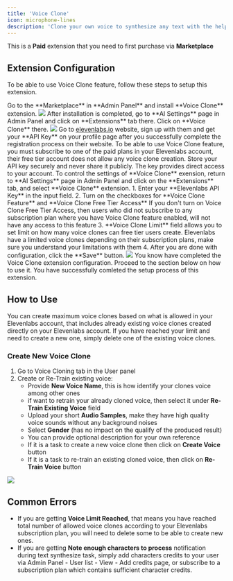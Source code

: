 ```yaml
---
title: 'Voice Clone'
icon: microphone-lines
description: 'Clone your own voice to synthesize any text with the help of our Voice Clone extension'
---
```



<Warning>This is a **Paid** extension that you need to first purchase via **Marketplace**</Warning>


## Extension Configuration
To be able to use Voice Clone feature, follow these steps to setup this extension.

<Steps>
  <Step title="Step 1">
    Go to the **Marketplace** in **Admin Panel** and install **Voice Clone** extension.     
    <img src="/images/extensions/voice-clone/clone-1.png" />    
  </Step>
  <Step title="Step 2">
    After installation is completed, go to **AI Settings** page in Admin Panel and click on **Extensions** tab there. Click on **Voice Clone** there. 
    <img src="/images/extensions/voice-clone/clone-2.png" />
  </Step>
  <Step title="Step 3">
     Go to <a href="https://elevenlabs.io/" target="_blank">elevenlabs.io</a> website, sign up with them and get your **API Key** on your profile page after you successfully complete the registration process on their website.
    <Warning>To be able to use Voice Clone feature, you must subscribe to one of the paid plans in your Elevenlabs account, their free tier account does not allow any voice clone creation. </Warning>
    <Note>Store your API key securely and never share it publicly. The key provides direct access to your account.</Note>
  </Step>
   <Step title="Step 4">
   To control the settings of **Voice Clone** exension, return to **AI Settings** page in Admin Panel and click on the **Extensions** tab, and select **Voice Clone** extension. 
    1. Enter your **Elevenlabs API Key** in the input field. 
    2. Turn on the checkboxes for **Voice Clone Feature** and **Voice Clone Free Tier Access** 
    <Note>If you don't turn on Voice Clone Free Tier Access, then users who did not subscribe to any subscription plan where you have Voice Clone feature enabled, will not have any access to this feature</Note>
    3. **Voice Clone Limit** field allows you to set limit on how many voice clones can free tier users create. 
    <Warning>Elevenlabs have a limited voice clones depending on their subscription plans, make sure you understand your limitations with them</Warning>
    4. After you are done with configuration, click the **Save** button.  
    <img src="/images/extensions/voice-clone/clone-3.png" />
  </Step>
  <Step title="Step 5">
    You know have completed the Voice Clone extension configuration. Proceed to the section below on how to use it. 
  </Step>
</Steps>

<Check>
You have successfully comleted the setup process of this extension.
</Check>

## How to Use
You can create maximum voice clones based on what is allowed in your Elevenlabs account, that includes already existing voice clones created directly on your Elevenlabs account. 
If you have reached your limit and need to create a new one, simply delete one of the existing voice clones. 

### Create New Voice Clone

1. Go to Voice Cloning tab in the User panel 
2. Create or Re-Train existing voice:
    - Provide **New Voice Name**, this is how identify your clones voice among other ones
    - if want to retrain your already cloned voice, then select it under **Re-Train Existing Voice** field
    - Upload your short **Audio Samples**, make they have high quality voice sounds without any background noises 
    - Select **Gender** (has no impact on the qualify of the produced result)
    - You can provide optional description for your own reference
    - If it is a task to create a new voice clone then click on **Create Voice** button
    - If it is a task to re-train an existing cloned voice, then click on **Re-Train Voice** button
<img src="/images/extensions/voice-clone/clone-4.png" />

## Common Errors

- If you are getting **Voice Limit Reached**, that means you have reached total number of allowed voice clones according to your Elevenlabs subscription plan, you will need to delete some to be able to create new ones. 
- If you are getting **Note enough characters to process** notification during text synthesize task, simply add characters credits to your user via Admin Panel - User list - View - Add credits page, or subscribe to a subscription plan which contains sufficient character credits. 



